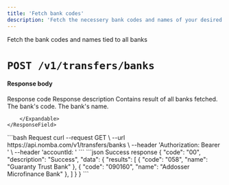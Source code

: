 ```yaml
---
title: 'Fetch bank codes'
description: 'Fetch the necessery bank codes and names of your desired banks'
---
```


<Card title="Fetch bank codes and names" icon="money-bill"
href="/nomba-api-reference/transfers/fetch-bank-codes-and-names">
  Fetch the bank codes and names tied to all banks
</Card>

# `POST /v1/transfers/banks`

#### Response body

<ResponseField name="code" type="string" required>
  Response code
</ResponseField>

<ResponseField name="description" type="string" required>
  Response description
</ResponseField>

<ResponseField name="data" type="object">
    <ResponseField name="results" type="object[]">
        Contains result of all banks fetched.
        <Expandable title="object"  defaultOpen="true">
            <ResponseField name="code" type="string">
                The bank's code.
            </ResponseField>
            <ResponseField name="name" type="string">
                The bank's name.
            </ResponseField>
            
        </Expandable>
    </ResponseField>
</ResponseField>

<RequestExample>
```bash Request
curl --request GET \
  --url https://api.nomba.com/v1/transfers/banks \
  --header 'Authorization: Bearer <token>' \
  --header 'accountId: <accountid>'
```
</RequestExample>

<ResponseExample>
```json Success response
{
  "code": "00",
  "description": "Success",
  "data": {
    "results": [
      {
        "code": "058",
        "name": "Guaranty Trust Bank"
      },
      {
        "code": "090160",
        "name": "Addosser Microfinance Bank"
      },
    ]
  }
}
```
</ResponseExample>